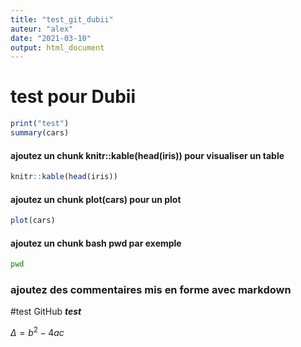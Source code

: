 ```yaml
---
title: "test_git_dubii"
auteur: "alex"
date: "2021-03-10" 
output: html_document
---
```

# test pour Dubii
```r
print("test")
summary(cars)
```

#### ajoutez un chunk knitr::kable(head(iris)) pour visualiser un table
```r
knitr::kable(head(iris))
```

#### ajoutez un chunk plot(cars) pour un plot
```r
plot(cars)
```


#### ajoutez un chunk bash pwd par exemple
```bash
pwd
```

### ajoutez des commentaires mis en forme avec markdown 

#test GitHub
***test***


  $\Delta = b^2 - 4ac$
